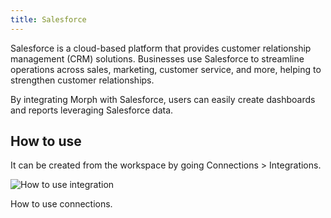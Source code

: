 ```yaml
---
title: Salesforce
---
```


Salesforce is a cloud-based platform that provides customer relationship management (CRM) solutions. Businesses use Salesforce to streamline operations across sales, marketing, customer service, and more, helping to strengthen customer relationships.

By integrating Morph with Salesforce, users can easily create dashboards and reports leveraging Salesforce data.

## How to use

It can be created from the workspace by going Connections > Integrations.

<img
    src="/assets/images/integrations/integrations-how-to-use.png"
    alt="How to use integration"
/>

<CardGroup cols={1}>
    <Card title="Connector: DB / DWH / SaaS" href="/docs/en/data-sources/connectors">
        How to use connections.
    </Card>
</CardGroup>
